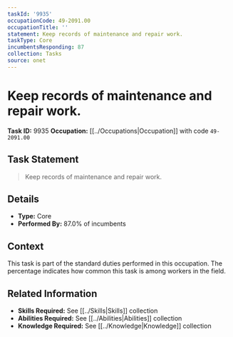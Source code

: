 ```yaml
---
taskId: '9935'
occupationCode: 49-2091.00
occupationTitle: ''
statement: Keep records of maintenance and repair work.
taskType: Core
incumbentsResponding: 87
collection: Tasks
source: onet
---
```

# Keep records of maintenance and repair work.

**Task ID:** 9935
**Occupation:** [[../Occupations|Occupation]] with code `49-2091.00`

## Task Statement

> Keep records of maintenance and repair work.

## Details

- **Type:** Core
- **Performed By:** 87.0% of incumbents

## Context

This task is part of the standard duties performed in this occupation. The percentage indicates how common this task is among workers in the field.

## Related Information

- **Skills Required:** See [[../Skills|Skills]] collection
- **Abilities Required:** See [[../Abilities|Abilities]] collection
- **Knowledge Required:** See [[../Knowledge|Knowledge]] collection

